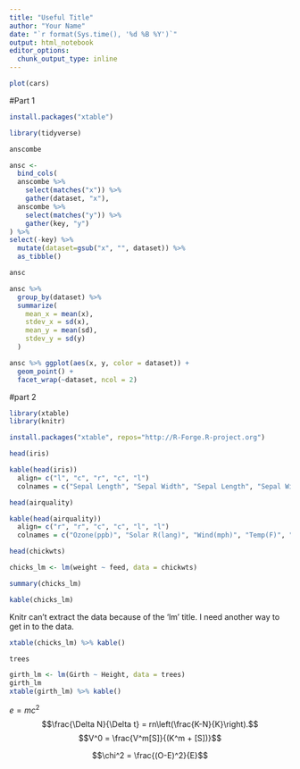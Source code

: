```yaml
---
title: "Useful Title"
author: "Your Name"
date: "`r format(Sys.time(), '%d %B %Y')`"
output: html_notebook
editor_options:
  chunk_output_type: inline
---
```


 

```r
plot(cars)
```
#Part 1
```r
install.packages("xtable")
```

```r
library(tidyverse)
```

```r
anscombe
```

```r
ansc <-
  bind_cols(
  anscombe %>% 
    select(matches("x")) %>% 
    gather(dataset, "x"),
  anscombe %>%
    select(matches("y")) %>% 
    gather(key, "y")
) %>% 
select(-key) %>% 
  mutate(dataset=gsub("x", "", dataset)) %>% 
  as_tibble()
```
```r
ansc
```

```r
ansc %>% 
  group_by(dataset) %>% 
  summarize(
    mean_x = mean(x),
    stdev_x = sd(x),
    mean_y = mean(sd), 
    stdev_y = sd(y)
  )
```

```r
ansc %>% ggplot(aes(x, y, color = dataset)) +
  geom_point() +
  facet_wrap(~dataset, ncol = 2)
```
#part 2

```r
library(xtable)
library(knitr)
```

```r
install.packages("xtable", repos="http://R-Forge.R-project.org")
```

```r
head(iris)
```
```r
kable(head(iris))
  align= c("l", "c", "r", "c", "l")
  colnames = c("Sepal Length", "Sepal Width", "Sepal Length", "Sepal Width", "Species")

```

```r
head(airquality)
```

```r
kable(head(airquality))
  align= c("r", "r", "c", "c", "l", "l")
  colnames = c("Ozone(ppb)", "Solar R(lang)", "Wind(mph)", "Temp(F)", "Month", "Day")
```

```r
head(chickwts)
```

```r
chicks_lm <- lm(weight ~ feed, data = chickwts)

summary(chicks_lm)
```

```r
kable(chicks_lm)
```
Knitr can't extract the data because of the 'lm' title. I need another way to get in to the data.

```r
xtable(chicks_lm) %>% kable()
```

```r
trees
```

```r
girth_lm <- lm(Girth ~ Height, data = trees)
girth_lm
xtable(girth_lm) %>% kable()
```

$e = mc^2$
$$\frac{\Delta N}{\Delta t} = rn\left(\frac{K-N}{K}\right).$$
$$V^0 = \frac{V^m[S]}{(K^m + [S])}$$

$$\chi^2 = \frac{(O-E)^2}{E}$$

